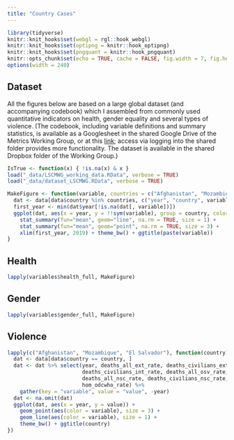 ```yaml
---
title: "Country Cases"
---
```


```r
library(tidyverse)
knitr::knit_hooks$set(webgl = rgl::hook_webgl)
knitr::knit_hooks$set(optipng = knitr::hook_optipng)
knitr::knit_hooks$set(pngquant = knitr::hook_pngquant)
knitr::opts_chunk$set(echo = TRUE, cache = FALSE, fig.width = 7, fig.height = 5, out.width = "67%", out.height = "67%", optipng = '-o7')
options(width = 240)
```

## Dataset 

All the figures below are based on a large global dataset (and accompanying codebook) which I assembled from commonly used quantitative indicators on health, gender equality and several types of violence. (The codebook, including variable definitions and summary statistics, is available as a Googlesheet in the shared Google Drive of the Metrics Working Group, or at this [link](https://docs.google.com/spreadsheets/d/1KLFTva--XHVBM-IX6qaPtuyzmIlRMnpyjUXfBdJPsag/edit?usp=sharing); access via logging into the shared folder provides more functionality. The dataset is available in the shared Dropbox folder of the Working Group.) 

```r
IsTrue <- function(x) { !is.na(x) & x }
load("_data/LSCMWG_working_data.RData", verbose = TRUE)
load("_data/dataset_LSCMWG.RData", verbose = TRUE)
```

```r
MakeFigure <- function(variable, countries = c("Afghanistan", "Mozambique", "El Salvador")) {
  dat <- data[data$country %in% countries, c("year", "country", variable)]
  first_year <- min(dat$year[!is.na(dat[, variable])])
  ggplot(dat, aes(x = year, y = !!sym(variable), group = country, color = country)) + 
    stat_summary(fun="mean", geom="line", na.rm = TRUE, size = 1) + 
    stat_summary(fun="mean", geom="point", na.rm = TRUE, size = 3) + 
    xlim(first_year, 2019) + theme_bw() + ggtitle(paste(variable))
}
```

## Health
```r
lapply(variables$health_full, MakeFigure)
```

## Gender
```r
lapply(variables$gender_full, MakeFigure)
```

## Violence
```r
lapply(c("Afghanistan", "Mozambique", "El Salvador"), function(country) {
  dat <- data[data$country == country, ]
  dat <- dat %>% select(year, deaths_all_ext_rate, deaths_civilians_ext_rate, deaths_all_int_rate,
                        deaths_civilians_int_rate, deaths_all_osv_rate, deaths_civilians_osv_rate,
                        deaths_all_nsc_rate, deaths_civilians_nsc_rate, deaths_all_ucdp_rate, 
                        hom_odcwho_rate) %>% 
    gather(key = "variable", value = "value", -year)
  dat <- na.omit(dat)
  ggplot(dat, aes(x = year, y = value)) + 
    geom_point(aes(color = variable), size = 3) + 
    geom_line(aes(color = variable), size = 1) + 
    theme_bw() + ggtitle(country)
})
```
